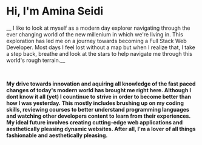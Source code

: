 # Hi, I'm Amina Seidi

__ I like to look at myself as a modern day explorer navigating through the ever changing world of the new millenium in which we're living in. This exploration has led me on a journey towards becoming a Full Stack Web Developer. Most days I feel lost without a map but when I realize that, I take a step back, breathe and look at the stars to help navigate me through this world's rough terrain.__

&nbsp;
&nbsp;

__My drive towards innovation and aquiring all knowledge of the fast paced changes of today's modern world has brought me right here. Although I dont know it all (yet) I countinue to strive in order to become better than how I was yesterday. This mostly includes brushing up on my coding skills, reviewing courses to better understand programming languages and watching other developers content to learn from their experiences. My ideal future involves creating cutting-edge web applications and aesthetically pleasing dynamic websites. After all, I'm a lover of all things fashionable and aesthetically pleasing.__
